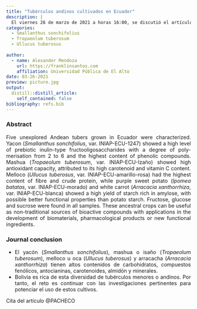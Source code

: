 ```yaml
---
title: "Tubérculos andinos cultivados en Ecuador"
description: |
  El viernes 26 de marzo de 2021 a horas 16:00, se discutió el artículo original: Andean tubers grown in Ecuador: New sources of functional ingredients.
categories:
  - Smallanthus sonchifolius
  - Tropaeolum tuberosum
  - Ullucus tuberosus
  
author:
  - name: Alexander Mendoza
    url: https://franklinsantos.com
    affiliation: Universidad Pública de El Alto
date: 03-26-2021
preview: picture.jpg
output:
  distill::distill_article:
    self_contained: false
bibliography: refs.bib
---
```

<style>
body {
text-align: justify}
</style>

### Abstract
Five unexplored Andean tubers grown in Ecuador were characterized. Yacon (*Smallanthus sonchifolius*, var. INIAP-ECU-1247) showed a high level of prebiotic inulin-type fructooligosaccharides with a degree of poly- merisation from 2 to 6 and the highest content of phenolic compounds. Mashua (*Tropaeolum tuberosum*, var. INIAP-ECU-Izaño) showed high antioxidant capacity, attributed to its high carotenoid and vitamin C content. Melloco (*Ullucus tuberosus*, var. INIAP-ECU-amarillo-rosa) had the highest content of fibre and crude protein, while purple sweet potato (*Ipomea batatas*, var. INIAP-ECU-morado) and white carrot (*Arracacia xanthorrhiza*, var. INIAP-ECU-blanca) showed a high yield of starch rich in amylose, with possible better functional properties than potato starch. Fructose, glucose and sucrose were found in all samples. These ancestral crops can be useful as non-traditional sources of bioactive compounds with applications in the development of biomaterials, pharmacological products or new functional ingredients. 

### Journal conclusion

- El yacón (*Smallanthus sonchifolius*), mashua o isaño (*Tropaeolum tuberosum*), melloco u oca (*Ullucus tuberosus*) y arracacha (*Arracacia xanthorrhiza*)  tienen altos contenidos de carbohidratos, compuestos fenólicos, antocianinas, carotenoides, almidón y minerales. 
- Bolivia es rica de esta diversidad de tubérculos menores o andinos. Por tanto, el reto es continuar con las investigaciones pertinentes para potenciar el uso de estos cultivos.

Cita del artículo @PACHECO



